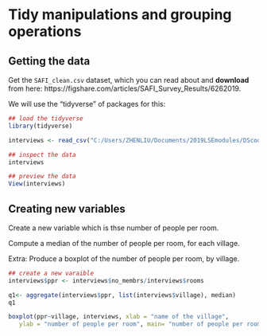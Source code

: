 # Tidy manipulations and grouping operations

## Getting the data

Get the `SAFI_clean.csv` dataset, which you can read about and **download** from here: https://figshare.com/articles/SAFI_Survey_Results/6262019.

We will use the "tidyverse" of packages for this:

```r
## load the tidyverse
library(tidyverse)

interviews <- read_csv("C:/Users/ZHENLIU/Documents/2019LSEmodules/DScode/week5classpractice/class5/SAFI_clean.csv", na = "NULL")

## inspect the data
interviews

## preview the data
View(interviews)
```

## Creating new variables

Create a new variable which is thse number of people per room.  

Compute a median of the number of people per room, for each village.

Extra: Produce a boxplot of the number of people per room, by village.
```r
## create a new varaible 
interviews$ppr <- interviews$no_membrs/interviews$rooms

q1<- aggregate(interviews$ppr, list(interviews$village), median)
q1

boxplot(ppr~village, interviews, xlab = "name of the village",
   ylab = "number of people per room", main= "number of people per room in each village")   
    
```
